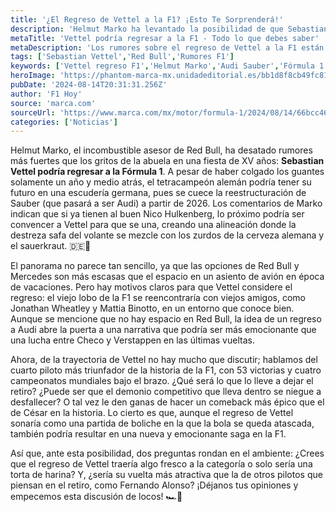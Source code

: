 ```yaml
---
title: '¿El Regreso de Vettel a la F1? ¡Esto Te Sorprenderá!'
description: 'Helmut Marko ha levantado la posibilidad de que Sebastian Vettel regrese a la F1, creando una ola de rumores. ¿Estás listo para este comeback épico?'
metaTitle: 'Vettel podría regresar a la F1 - Todo lo que debes saber'
metaDescription: 'Los rumores sobre el regreso de Vettel a la F1 están más fuertes que nunca. Descubre lo que podría significar este regreso para la categoría.'
tags: ['Sebastian Vettel','Red Bull','Rumores F1']
keywords: ['Vettel regreso F1','Helmut Marko','Audi Sauber','Fórmula 1 2026','noticias F1']
heroImage: 'https://phantom-marca-mx.unidadeditorial.es/bb1d8f8cb49fc815e1665ce105c148b5/resize/600/mx/assets/multimedia/imagenes/2024/08/14/17236470557911.jpg'
pubDate: '2024-08-14T20:31:31.256Z'
author: 'F1 Hoy'
source: 'marca.com'
sourceUrl: 'https://www.marca.com/mx/motor/formula-1/2024/08/14/66bcc46c46163f39738b456e.html'
categories: ['Noticias']
---
```

Helmut Marko, el incombustible asesor de Red Bull, ha desatado rumores más fuertes que los gritos de la abuela en una fiesta de XV años: **Sebastian Vettel podría regresar a la Fórmula 1**. A pesar de haber colgado los guantes solamente un año y medio atrás, el tetracampeón alemán podría tener su futuro en una escudería germana, pues se cuece la reestructuración de Sauber (que pasará a ser Audi) a partir de 2026. Los comentarios de Marko indican que si ya tienen al buen Nico Hulkenberg, lo próximo podría ser convencer a Vettel para que se una, creando una alineación donde la destreza safa del volante se mezcle con los zurdos de la cerveza alemana y el sauerkraut. 🇩🇪🍻

El panorama no parece tan sencillo, ya que las opciones de Red Bull y Mercedes son más escasas que el espacio en un asiento de avión en época de vacaciones. Pero hay motivos claros para que Vettel considere el regreso: el viejo lobo de la F1 se reencontraría con viejos amigos, como Jonathan Wheatley y Mattia Binotto, en un entorno que conoce bien. Aunque se mencione que no hay espacio en Red Bull, la idea de un regreso a Audi abre la puerta a una narrativa que podría ser más emocionante que una lucha entre Checo y Verstappen en las últimas vueltas. 

Ahora, de la trayectoria de Vettel no hay mucho que discutir; hablamos del cuarto piloto más triunfador de la historia de la F1, con 53 victorias y cuatro campeonatos mundiales bajo el brazo. ¿Qué será lo que lo lleve a dejar el retiro? ¿Puede ser que el demonio competitivo que lleva dentro se niegue a desfallecer? O tal vez le den ganas de hacer un comeback más épico que el de César en la historia. Lo cierto es que, aunque el regreso de Vettel sonaría como una partida de boliche en la que la bola se queda atascada, también podría resultar en una nueva y emocionante saga en la F1.

Así que, ante esta posibilidad, dos preguntas rondan en el ambiente: ¿Crees que el regreso de Vettel traería algo fresco a la categoría o solo sería una torta de harina? Y, ¿sería su vuelta más atractiva que la de otros pilotos que piensan en el retiro, como Fernando Alonso? ¡Déjanos tus opiniones y empecemos esta discusión de locos! 🏎️💨


